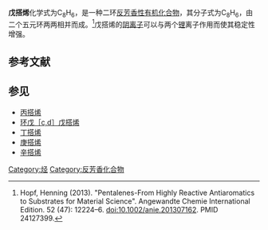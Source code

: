 {{Expand language}}{{chembox
| verifiedrevid = 381670614
| ImageFile = Pentalene.svg
| ImageSize = 225px
| ImageFileL1 = Pentalene-3D-balls.png
| ImageSizeL1 = 170px
| ImageFileR1 = Pentalene-3D-spacefill.png
| ImageSizeR1 = 170px
| IUPACName = Pentalene
| OtherNames = 
| Section1 = {{Chembox Identifiers
| CASNo = 250-25-9
| CASNo_Ref = {{cascite|correct|??}}
|  PubChem  =  5460726
|  SMILES  =  c1cc2cccc2c1
|  InChI  =  1/C8H6/c1-3-7-5-2-6-8(7)4-1/h1-6H
|  ChEBI  =  33074
|  ChEBI_Ref  = {{ebicite|correct|EBI}}|  ChemSpiderID_Ref  = {{chemspidercite|changed|chemspider}}|  ChemSpiderID  =  4574194
}}
| Section2 = {{Chembox Properties
|   Formula = C<sub>8</sub>H<sub>6</sub>
|   MolarMass = 102.13
|   Appearance = 
|   Density = 
|   MeltingPt = 
|   BoilingPt = 
|   Solubility = 
  }}
| Section7 = {{Chembox Hazards
|   MainHazards = 
|   FlashPt = 
|   Autoignition = 
  }}
}}
'''戊搭烯'''化学式为C<sub>8</sub>H<sub>6</sub>，是一种二环[[反芳香性|反芳香性]][[有机化合物|有机化合物]]，其分子式为C<sub>8</sub>H<sub>6</sub>，由二个五元环两两相并而成。<ref>Hopf, Henning (2013). "Pentalenes-From Highly Reactive Antiaromatics to Substrates for Material Science". Angewandte Chemie International Edition. 52 (47): 12224–6. doi:10.1002/anie.201307162. PMID 24127399.</ref>戊搭烯的[[阴离子|阴离子]]可以与两个[[锂|锂]]离子作用而使其稳定性增强。

== 参考文献 ==
{{reflist}}
== 参见 ==
*[[丙搭烯|丙搭烯]]
*[[环戊［c,d］戊搭烯|环戊［c,d］戊搭烯]]
*[[丁搭烯|丁搭烯]]
*[[庚搭烯|庚搭烯]]
*[[辛搭烯|辛搭烯]]

[[Category:烃|Category:烃]]
[[Category:反芳香化合物|Category:反芳香化合物]]
